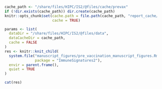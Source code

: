 ```r
cache_path <- "/share/files/HIPC/IS2/@files/cache/prevax"
if (!dir.exists(cache_path)) dir.create(cache_path)
knitr::opts_chunk$set(cache.path = file.path(cache_path, "report_cache/"),
                      cache = TRUE)
```
```r
params <- list(
  dataDir = "/share/files/HIPC/IS2/@files/data",
  dataCacheDir = cache_path,
  cache = FALSE
)
res <- knitr::knit_child(
  system.file("manuscript_figures/pre_vaccination_manuscript_figures.Rmd",
              package = "ImmuneSignatures2"),
  envir = parent.frame(),
  quiet = TRUE
)
```
```r
cat(res)
```
